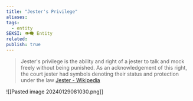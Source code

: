 ```yaml
---
title: "Jester's Privilege"
aliases: 
tags:
  - entity
SEKSI: 👁️‍🗨️ Entity
related:
publish: true
---
```

> Jester's privilege is the ability and right of a jester to talk and mock freely without being punished. As an acknowledgement of this right, the court jester had symbols denoting their status and protection under the law
> [Jester - Wikipedia](https://en.wikipedia.org/wiki/Jester#Jester's_privilege)


![[Pasted image 20240129081030.png]]
